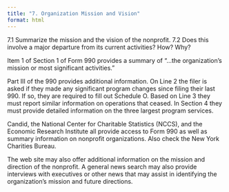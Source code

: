 ```yaml
---
title: "7. Organization Mission and Vision"
format: html
---
```


7.1 Summarize the mission and the vision of the nonprofit.
7.2 Does this involve a major departure from its current activities? How? Why?

Item 1 of Section 1 of Form 990 provides a summary of “…the organization’s mission or most significant activities.”

Part III of the 990 provides additional information.  On Line 2 the filer is asked if they made any significant program changes since filing their last 990. If so, they are required to fill out Schedule O.  Based on Line 3 they must report similar information on operations that ceased.   In Section 4 they must provide detailed information on the three largest program services.

Candid, the National Center for Charitable Statistics (NCCS), and the Economic Research Institute all provide access to Form 990 as well as summary information on nonprofit organizations. Also check the New York Charities Bureau.

The web site may also offer additional information on the mission and direction of the nonprofit. A general news search may also provide interviews with executives or other news that may assist in identifying the organization’s mission and future directions.